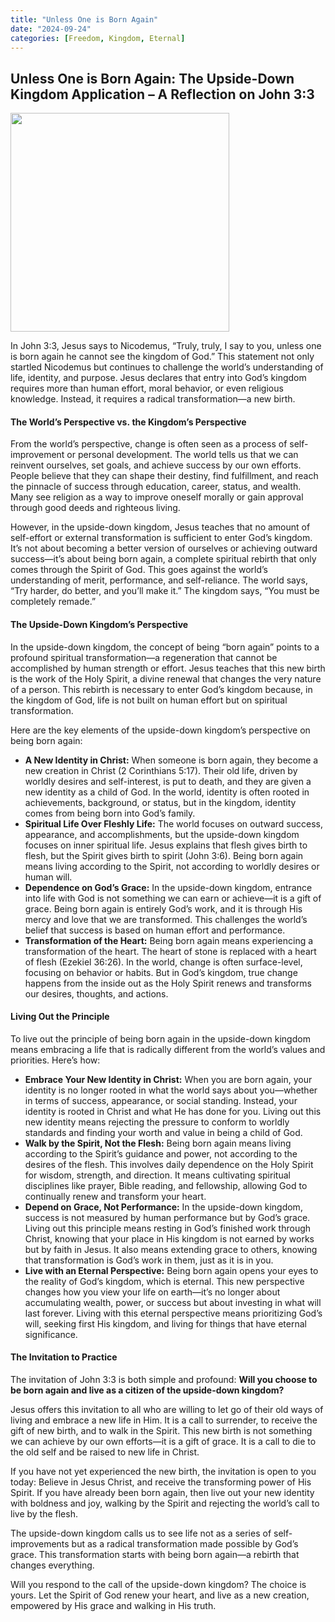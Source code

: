 ```yaml
---
title: "Unless One is Born Again"
date: "2024-09-24"
categories: [Freedom, Kingdom, Eternal]
---
```


## Unless One is Born Again: The Upside-Down Kingdom Application – A Reflection on John 3:3

![](reborn.webp){fig-align="center" width="350"}

In John 3:3, Jesus says to Nicodemus, “Truly, truly, I say to you, unless one is born again he cannot see the kingdom of God.” This statement not only startled Nicodemus but continues to challenge the world's understanding of life, identity, and purpose. Jesus declares that entry into God’s kingdom requires more than human effort, moral behavior, or even religious knowledge. Instead, it requires a radical transformation—a new birth.

#### The World’s Perspective vs. the Kingdom’s Perspective

From the world's perspective, change is often seen as a process of self-improvement or personal development. The world tells us that we can reinvent ourselves, set goals, and achieve success by our own efforts. People believe that they can shape their destiny, find fulfillment, and reach the pinnacle of success through education, career, status, and wealth. Many see religion as a way to improve oneself morally or gain approval through good deeds and righteous living.

However, in the upside-down kingdom, Jesus teaches that no amount of self-effort or external transformation is sufficient to enter God’s kingdom. It’s not about becoming a better version of ourselves or achieving outward success—it’s about being born again, a complete spiritual rebirth that only comes through the Spirit of God. This goes against the world’s understanding of merit, performance, and self-reliance. The world says, “Try harder, do better, and you’ll make it.” The kingdom says, “You must be completely remade.”

#### The Upside-Down Kingdom’s Perspective

In the upside-down kingdom, the concept of being "born again" points to a profound spiritual transformation—a regeneration that cannot be accomplished by human strength or effort. Jesus teaches that this new birth is the work of the Holy Spirit, a divine renewal that changes the very nature of a person. This rebirth is necessary to enter God’s kingdom because, in the kingdom of God, life is not built on human effort but on spiritual transformation.

Here are the key elements of the upside-down kingdom’s perspective on being born again:

-   **A New Identity in Christ:** When someone is born again, they become a new creation in Christ (2 Corinthians 5:17). Their old life, driven by worldly desires and self-interest, is put to death, and they are given a new identity as a child of God. In the world, identity is often rooted in achievements, background, or status, but in the kingdom, identity comes from being born into God’s family.
-   **Spiritual Life Over Fleshly Life:** The world focuses on outward success, appearance, and accomplishments, but the upside-down kingdom focuses on inner spiritual life. Jesus explains that flesh gives birth to flesh, but the Spirit gives birth to spirit (John 3:6). Being born again means living according to the Spirit, not according to worldly desires or human will.
-   **Dependence on God’s Grace:** In the upside-down kingdom, entrance into life with God is not something we can earn or achieve—it is a gift of grace. Being born again is entirely God’s work, and it is through His mercy and love that we are transformed. This challenges the world’s belief that success is based on human effort and performance.
-   **Transformation of the Heart:** Being born again means experiencing a transformation of the heart. The heart of stone is replaced with a heart of flesh (Ezekiel 36:26). In the world, change is often surface-level, focusing on behavior or habits. But in God’s kingdom, true change happens from the inside out as the Holy Spirit renews and transforms our desires, thoughts, and actions.

#### Living Out the Principle

To live out the principle of being born again in the upside-down kingdom means embracing a life that is radically different from the world’s values and priorities. Here’s how:

-   **Embrace Your New Identity in Christ:** When you are born again, your identity is no longer rooted in what the world says about you—whether in terms of success, appearance, or social standing. Instead, your identity is rooted in Christ and what He has done for you. Living out this new identity means rejecting the pressure to conform to worldly standards and finding your worth and value in being a child of God.
-   **Walk by the Spirit, Not the Flesh:** Being born again means living according to the Spirit’s guidance and power, not according to the desires of the flesh. This involves daily dependence on the Holy Spirit for wisdom, strength, and direction. It means cultivating spiritual disciplines like prayer, Bible reading, and fellowship, allowing God to continually renew and transform your heart.
-   **Depend on Grace, Not Performance:** In the upside-down kingdom, success is not measured by human performance but by God’s grace. Living out this principle means resting in God’s finished work through Christ, knowing that your place in His kingdom is not earned by works but by faith in Jesus. It also means extending grace to others, knowing that transformation is God’s work in them, just as it is in you.
-   **Live with an Eternal Perspective:** Being born again opens your eyes to the reality of God’s kingdom, which is eternal. This new perspective changes how you view your life on earth—it’s no longer about accumulating wealth, power, or success but about investing in what will last forever. Living with this eternal perspective means prioritizing God’s will, seeking first His kingdom, and living for things that have eternal significance.

#### The Invitation to Practice

The invitation of John 3:3 is both simple and profound: **Will you choose to be born again and live as a citizen of the upside-down kingdom?**

Jesus offers this invitation to all who are willing to let go of their old ways of living and embrace a new life in Him. It is a call to surrender, to receive the gift of new birth, and to walk in the Spirit. This new birth is not something we can achieve by our own efforts—it is a gift of grace. It is a call to die to the old self and be raised to new life in Christ.

If you have not yet experienced the new birth, the invitation is open to you today: Believe in Jesus Christ, and receive the transforming power of His Spirit. If you have already been born again, then live out your new identity with boldness and joy, walking by the Spirit and rejecting the world’s call to live by the flesh.

The upside-down kingdom calls us to see life not as a series of self-improvements but as a radical transformation made possible by God’s grace. This transformation starts with being born again—a rebirth that changes everything.

Will you respond to the call of the upside-down kingdom? The choice is yours. Let the Spirit of God renew your heart, and live as a new creation, empowered by His grace and walking in His truth.
